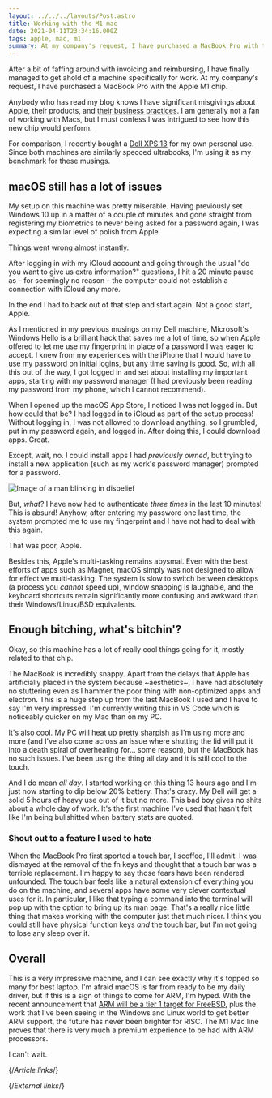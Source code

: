 ```yaml
---
layout: ../../../layouts/Post.astro
title: Working with the M1 mac
date: 2021-04-11T23:34:16.000Z
tags: apple, mac, m1
summary: At my company's request, I have purchased a MacBook Pro with the Apple M1 chip.
---
```



After a bit of faffing around with invoicing and reimbursing, I have finally managed to get ahold of a machine specifically for work. At my company's request, I have purchased a MacBook Pro with the Apple M1 chip.

Anybody who has read my blog knows I have significant misgivings about Apple, their products, and [their business practices][drink-cider]. I am generally not a fan of working with Macs, but I must confess I was intrigued to see how this new chip would perform.

For comparison, I recently bought a [Dell XPS 13][dell-xps-13] for my own personal use. Since both machines are similarly specced ultrabooks, I'm using it as my benchmark for these musings.

## macOS still has a lot of issues

My setup on this machine was pretty miserable. Having previously set Windows 10 up in a matter of a couple of minutes and gone straight from registering my biometrics to never being asked for a password again, I was expecting a similar level of polish from Apple.

Things went wrong almost instantly.

After logging in with my iCloud account and going through the usual "do you want to give us extra information?" questions, I hit a 20 minute pause as – for seemingly no reason – the computer could not establish a connection with iCloud any more.

<Tweet id="1380153014347046914" />

In the end I had to back out of that step and start again. Not a good start, Apple.

As I mentioned in my previous musings on my Dell machine, Microsoft's Windows Hello is a brilliant hack that saves me a lot of time, so when Apple offered to let me use my fingerprint in place of a password I was eager to accept. I knew from my experiences with the iPhone that I would have to use my password on initial logins, but any time saving is good. So, with all this out of the way, I got logged in and set about installing my important apps, starting with my password manager (I had previously been reading my password from my phone, which I cannot recommend).

When I opened up the macOS App Store, I noticed I was not logged in. But how could that be? I had logged in to iCloud as part of the setup process! Without logging in, I was not allowed to download anything, so I grumbled, put in my password again, and logged in. After doing this, I could download apps. Great.

Except, wait, no. I could install apps I had _previously owned_, but trying to install a new application (such as my work's password manager) prompted for a password.

![Image of a man blinking in disbelief](https://rootkey.fra1.cdn.digitaloceanspaces.com/images/post_images/blink.webp)

But, _what_? I have now had to authenticate _three times_ in the last 10 minutes! This is absurd! Anyhow, after entering my password one last time, the system prompted me to use my fingerprint and I have not had to deal with this again.

That was poor, Apple.

Besides this, Apple's multi-tasking remains abysmal. Even with the best efforts of apps such as Magnet, macOS simply was not designed to allow for effective multi-tasking. The system is slow to switch between desktops (a process you _cannot_ speed up), window snapping is laughable, and the keyboard shortcuts remain significantly more confusing and awkward than their Windows/Linux/BSD equivalents.

## Enough bitching, what's bitchin'?

Okay, so this machine has a lot of really cool things going for it, mostly related to that chip.

The MacBook is incredibly snappy. Apart from the delays that Apple has artificially placed in the system because ~aesthetics~, I have had absolutely no stuttering even as I hammer the poor thing with non-optimized apps and electron. This is a huge step up from the last MacBook I used and I have to say I'm very impressed. I'm currently writing this in VS Code which is noticeably quicker on my Mac than on my PC.

It's also cool. My PC will heat up pretty sharpish as I'm using more and more (and I've also come across an issue where shutting the lid will put it into a death spiral of overheating for… some reason), but the MacBook has no such issues. I've been using the thing all day and it is still cool to the touch.

And I do mean _all day_. I started working on this thing 13 hours ago and I'm just now starting to dip below 20% battery. That's crazy. My Dell will get a solid 5 hours of heavy use out of it but no more. This bad boy gives no shits about a whole day of work. It's the first machine I've used that hasn't felt like I'm being bullshitted when battery stats are quoted.

### Shout out to a feature I used to hate

When the MacBook Pro first sported a touch bar, I scoffed, I'll admit. I was dismayed at the removal of the fn keys and thought that a touch bar was a terrible replacement. I'm happy to say those fears have been rendered unfounded. The touch bar feels like a natural extension of everything you do on the machine, and several apps have some very clever contextual uses for it. In particular, I like that typing a command into the terminal will pop up with the option to bring up its man page. That's a really nice little thing that makes working with the computer just that much nicer. I think you could still have physical function keys _and_ the touch bar, but I'm not going to lose any sleep over it.

## Overall

This is a very impressive machine, and I can see exactly why it's topped so many for best laptop. I'm afraid macOS is far from ready to be my daily driver, but if this is a sign of things to come for ARM, I'm hyped. With the recent announcement that [ARM will be a tier 1 target for FreeBSD][freebsd-list], plus the work that I've been seeing in the Windows and Linux world to get better ARM support, the future has never been brighter for RISC. The M1 Mac line proves that there is very much a premium experience to be had with ARM processors.

I can't wait.

{/*Article links*/}

[drink-cider]: ./2018/apple-drink-the-cider
[dell-xps-13]: ../2021/dell-xps-13-thoughts

{/*External links*/}

[freebsd-list]: https://lists.freebsd.org/pipermail/freebsd-arm/2021-April/023602.html
